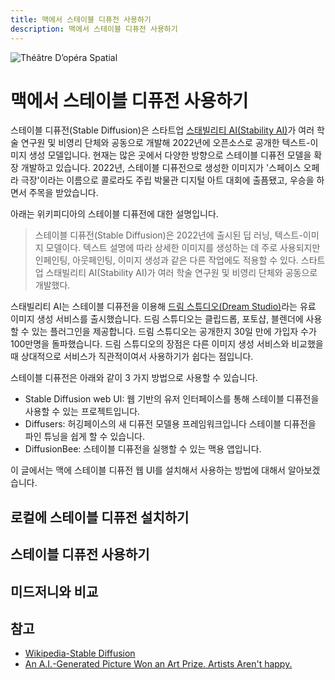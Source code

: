 ```yaml
---
title: 맥에서 스테이블 디퓨전 사용하기
description: 맥에서 스테이블 디퓨전 사용하기
---
```

![Théâtre D’opéra Spatial](https://static01.nyt.com/images/2022/09/01/business/00roose-1/merlin_212276709_3104aef5-3dc4-4288-bb44-9e5624db0b37-jumbo.jpg?quality=75&auto=webp)
# 맥에서 스테이블 디퓨전 사용하기

스테이블 디퓨전(Stable Diffusion)은 스타트업 [스태빌리티 AI(Stability AI)](https://stability.ai/)가 여러 학술 연구원 및 비영리 단체와 공동으로 개발해 2022년에 오픈소스로 공개한 텍스트-이미지 생성 모델입니다. 현재는 많은 곳에서 다양한 방향으로 스테이블 디퓨전 모델을 확장 개발하고 있습니다. 2022년, 스테이블 디퓨전으로 생성한 이미지가 '스페이스 오페라 극장'이라는 이름으로 콜로라도 주립 박물관 디지털 아트 대회에 출픔됐고, 우승을 하면서 주목을 받았습니다. 

아래는 위키피디아의 스테이블 디퓨전에 대한 설명입니다.

> 스테이블 디퓨전(Stable Diffusion)은 2022년에 출시된 딥 러닝, 텍스트-이미지 모델이다. 텍스트 설명에 따라 상세한 이미지를 생성하는 데 주로 사용되지만 인페인팅, 아웃페인팅, 이미지 생성과 같은 다른 작업에도 적용할 수 있다. 스타트업 스태빌리티 AI(Stability AI)가 여러 학술 연구원 및 비영리 단체와 공동으로 개발했다.

스태빌리티 AI는 스테이블 디퓨전을 이용해 [드림 스튜디오(Dream Studio)](https://beta.dreamstudio.ai/generate)라는 유료 이미지 생성 서비스를 출시했습니다. 드림 스튜디오는 클립드롭, 포토샵, 블렌더에 사용할 수 있는 플러그인을 제공합니다. 드림 스튜디오는 공개한지 30일 만에 가입자 수가 100만명을 돌파했습니다. 드림 스튜디오의 장점은 다른 이미지 생성 서비스와 비교했을 때 상대적으로 서비스가 직관적이여서 사용하기가 쉽다는 점입니다. 

스테이블 디퓨전은 아래와 같이 3 가지 방법으로 사용할 수 있습니다.
* Stable Diffusion web UI: 웹 기반의 유저 인터페이스를 통해 스테이블 디퓨전을 사용할 수 있는 프로젝트입니다.
* Diffusers: 허깅페이스의 새 디퓨전 모델용 프레임워크입니다 스테이블 디퓨전을 파인 튜닝을 쉽게 할 수 있습니다.
* DiffusionBee: 스테이블 디퓨전을 실행할 수 있는 맥용 앱입니다.

이 글에서는 맥에 스테이블 디퓨전 웹 UI를 설치해서 사용하는 방법에 대해서 알아보겠습니다.

## 로컬에 스테이블 디퓨전 설치하기 


## 스테이블 디퓨전 사용하기


## 미드저니와 비교


## 참고 
* [Wikipedia-Stable Diffusion](https://ko.wikipedia.org/wiki/%EC%8A%A4%ED%85%8C%EC%9D%B4%EB%B8%94_%EB%94%94%ED%93%A8%EC%A0%84)
* [An A.I.-Generated Picture Won an Art Prize. Artists Aren't happy.](https://www.nytimes.com/2022/09/02/technology/ai-artificial-intelligence-artists.html)

